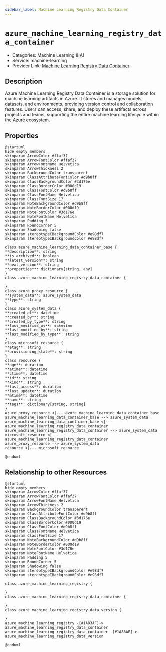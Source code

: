 ```yaml
---
sidebar_label: Machine Learning Registry Data Container
---
```


# `azure_machine_learning_registry_data_container`

- Categories: Machine Learning & AI
- Service: machine-learning
- Provider Link: [Machine Learning Registry Data Container](https://learn.microsoft.com/en-us/azure/machine-learning/how-to-share-models-pipelines-across-workspaces-with-registries)

## Description
Azure Machine Learning Registry Data Container is a storage solution for machine learning artifacts in Azure. It stores and manages models, datasets, and environments, providing version control and collaboration features. Users can access, share, and deploy these artifacts across projects and teams, supporting the entire machine learning lifecycle within the Azure ecosystem.

## Properties
<ZoomPanPinch>

```kroki imgType="plantuml" imgAlt="Diagram of Machine Learning Registry Data Container data model"
@startuml
hide empty members
skinparam ArrowColor #ffaf37
skinparam ArrowFontColor #ffaf37
skinparam ArrowFontName Helvetica
skinparam ArrowThickness 2
skinparam BackgroundColor transparent
skinparam ClassAttributeFontColor #d9b8ff
skinparam ClassBackgroundColor #3d176e
skinparam ClassBorderColor #000d19
skinparam ClassFontColor #d9b8ff
skinparam ClassFontName Helvetica
skinparam ClassFontSize 17
skinparam NoteBackgroundColor #d9b8ff
skinparam NoteBorderColor #000d19
skinparam NoteFontColor #3d176e
skinparam NoteFontName Helvetica
skinparam Padding 5
skinparam RoundCorner 5
skinparam Shadowing false
skinparam stereotypeCBackgroundColor #e98df7
skinparam stereotypeIBackgroundColor #e98df7

class azure_machine_learning_data_container_base {
**description**: string
**is_archived**: boolean
**latest_version**: string
**next_version**: string
**properties**: dictionary[string, any]
}
class azure_machine_learning_registry_data_container {

}
class azure_proxy_resource {
**system_data**: azure_system_data
**type**: string
}
class azure_system_data {
**created_at**: datetime
**created_by**: string
**created_by_type**: string
**last_modified_at**: datetime
**last_modified_by**: string
**last_modified_by_type**: string
}
class microsoft_resource {
**etag**: string
**provisioning_state**: string
}
class resource {
**age**: duration
**atime**: datetime
**ctime**: datetime
**id**: string
**kind**: string
**last_access**: duration
**last_update**: duration
**mtime**: datetime
**name**: string
**tags**: dictionary[string, string]
}
azure_proxy_resource <|--- azure_machine_learning_data_container_base
azure_machine_learning_data_container_base --> azure_system_data
azure_machine_learning_data_container_base <|--- azure_machine_learning_registry_data_container
azure_machine_learning_registry_data_container --> azure_system_data
microsoft_resource <|--- azure_machine_learning_registry_data_container
azure_proxy_resource --> azure_system_data
resource <|--- microsoft_resource

@enduml
```

</ZoomPanPinch>


## Relationship to other Resources
<ZoomPanPinch>

```kroki imgType="plantuml" imgAlt="Diagram of Machine Learning Registry Data Container resource relationships"
@startuml
hide empty members
skinparam ArrowColor #ffaf37
skinparam ArrowFontColor #ffaf37
skinparam ArrowFontName Helvetica
skinparam ArrowThickness 2
skinparam BackgroundColor transparent
skinparam ClassAttributeFontColor #d9b8ff
skinparam ClassBackgroundColor #3d176e
skinparam ClassBorderColor #000d19
skinparam ClassFontColor #d9b8ff
skinparam ClassFontName Helvetica
skinparam ClassFontSize 17
skinparam NoteBackgroundColor #d9b8ff
skinparam NoteBorderColor #000d19
skinparam NoteFontColor #3d176e
skinparam NoteFontName Helvetica
skinparam Padding 5
skinparam RoundCorner 5
skinparam Shadowing false
skinparam stereotypeCBackgroundColor #e98df7
skinparam stereotypeIBackgroundColor #e98df7

class azure_machine_learning_registry {

}
class azure_machine_learning_registry_data_container {

}
class azure_machine_learning_registry_data_version {

}
azure_machine_learning_registry -[#1A83AF]-> azure_machine_learning_registry_data_container
azure_machine_learning_registry_data_container -[#1A83AF]-> azure_machine_learning_registry_data_version

@enduml
```

</ZoomPanPinch>




